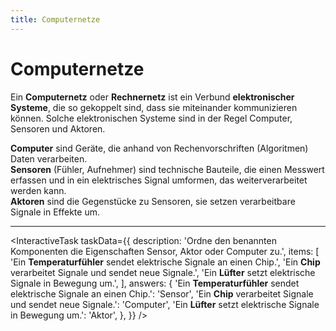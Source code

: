 ```yaml
---
title: Computernetze
---
```


# Computernetze

Ein **Computernetz** oder **Rechnernetz** ist ein Verbund **elektronischer Systeme**, die so gekoppelt sind, dass sie miteinander kommunizieren können. Solche elektronischen Systeme sind in der Regel Computer, Sensoren und Aktoren. 

**Computer** sind Geräte, die anhand von Rechenvorschriften (Algoritmen) Daten verarbeiten.  
**Sensoren** (Fühler, Aufnehmer) sind technische Bauteile, die einen Messwert erfassen und in ein elektrisches Signal umformen, das weiterverarbeitet werden kann.  
**Aktoren** sind die Gegenstücke zu Sensoren, sie setzen verarbeitbare Signale in Effekte um.

---


<InteractiveTask taskData={{
  description: 'Ordne den benannten Komponenten die Eigenschaften Sensor, Aktor oder Computer zu.',
  items: [
    'Ein **Temperaturfühler** sendet elektrische Signale an einen Chip.',
    'Ein **Chip** verarbeitet Signale und sendet neue Signale.',
    'Ein **Lüfter** setzt elektrische Signale in Bewegung um.',
  ],
  answers: {
    'Ein **Temperaturfühler** sendet elektrische Signale an einen Chip.': 'Sensor',
    'Ein **Chip** verarbeitet Signale und sendet neue Signale.': 'Computer',
    'Ein **Lüfter** setzt elektrische Signale in Bewegung um.': 'Aktor',
  },
}} />
